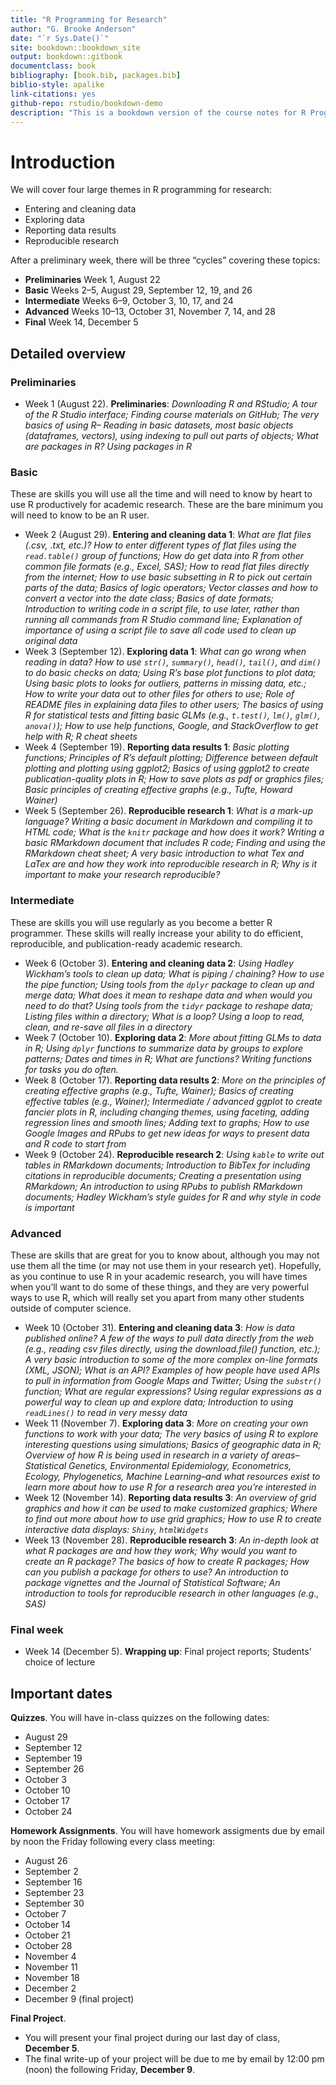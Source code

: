 ```yaml
--- 
title: "R Programming for Research"
author: "G. Brooke Anderson"
date: "`r Sys.Date()`"
site: bookdown::bookdown_site
output: bookdown::gitbook
documentclass: book
bibliography: [book.bib, packages.bib]
biblio-style: apalike
link-citations: yes
github-repo: rstudio/bookdown-demo
description: "This is a bookdown version of the course notes for R Programming for Research."
---
```


# Introduction

We will cover four large themes in R programming for research:

- Entering and cleaning data
- Exploring data
- Reporting data results
- Reproducible research

After a preliminary week, there will be three "cycles" covering these topics:

- **Preliminaries** Week 1, August 22
- **Basic** Weeks 2--5, August 29, September 12, 19, and 26
- **Intermediate** Weeks 6--9, October 3, 10, 17, and 24
- **Advanced** Weeks 10--13, October 31, November 7, 14, and 28
- **Final** Week 14, December 5

## Detailed overview

### Preliminaries 

- Week 1 (August 22). **Preliminaries**: *Downloading R and RStudio; A tour of the
R Studio interface; Finding course materials on GitHub; The very basics of
using R-- Reading in basic datasets, most basic objects (dataframes,
vectors), using indexing to pull out parts of objects; What are packages in R? Using packages in R*

### Basic 

These are skills you will use all the time and will need to know by heart to
use R productively for academic research. These are the bare minimum
you will need to know to be an R user.

- Week 2 (August 29). **Entering and cleaning data 1**: *What are flat files (.csv,
.txt, etc.)? How to enter different types of flat files using the `read.table()`
group of functions; How do get data into R from other common file
formats (e.g., Excel, SAS); How to read flat files directly from the internet; How to use basic subsetting in R to pick out certain parts of the data; Basics of logic operators; Vector classes and how to convert a vector into the date class; Basics of date formats; Introduction to writing code in a script file, to use later,
rather than running all commands from R Studio command line; Explanation of importance of using a script file to save all code used to
clean up original data*
- Week 3 (September 12). **Exploring data 1**: *What can go wrong when reading
in data? How to use `str()`, `summary()`, `head()`, `tail()`, and `dim()` to do basic
checks on data; Using R's base plot functions to plot data; Using basic
plots to looks for outliers, patterns in missing data, etc.; How to write your
data out to other files for others to use; Role of README files in explaining
data files to other users; The basics of using R for statistical tests and
fitting basic GLMs (e.g., `t.test()`, `lm()`, `glm()`, `anova()`); How to use help
functions, Google, and StackOverflow to get help with R; R cheat
sheets*
- Week 4 (September 19). **Reporting data results 1**: *Basic plotting
functions; Principles of R's default plotting; Difference between default
plotting and plotting using ggplot2; Basics of using ggplot2 to create
publication-quality plots in R; How to save plots as pdf or graphics files;
Basic principles of creating effective graphs (e.g., Tufte, Howard Wainer)*
- Week 5 (September 26). **Reproducible research 1**: *What is a mark-up
language? Writing a basic document in Markdown and compiling it to
HTML code; What is the `knitr` package and how does it work? Writing a
basic RMarkdown document that includes R code; Finding and using the
RMarkdown cheat sheet; A very basic introduction to what Tex and LaTex
are and how they work into reproducible research in R; Why is it important
to make your research reproducible?*

### Intermediate

These are skills you will use regularly as you become a better R
programmer. These skills will really increase your ability to do efficient,
reproducible, and publication-ready academic research.

- Week 6 (October 3). **Entering and cleaning data 2**: *Using Hadley Wickham's
tools to clean up data; What is piping / chaining? How to use the pipe function; Using
tools from the `dplyr` package to clean up and merge data; What does it
mean to reshape data and when would you need to do that? Using tools
from the `tidyr` package to reshape data; Listing files within a directory;
What is a loop? Using a loop to read, clean, and re-save all files in a
directory*
- Week 7 (October 10). **Exploring data 2**: *More about fitting GLMs to data in R;
Using `dplyr` functions to summarize data by groups to explore patterns;
Dates and times in R; What are functions? Writing functions for tasks you
do often.*
- Week 8 (October 17). **Reporting data results 2**: *More on the principles of
creating effective graphs (e.g., Tufte, Wainer); Basics of creating effective
tables (e.g., Wainer); Intermediate / advanced ggplot to create fancier
plots in R, including changing themes, using faceting, adding regression
lines and smooth lines; Adding text to graphs; How to use Google Images
and RPubs to get new ideas for ways to present data and R code to start
from*
- Week 9 (October 24). **Reproducible research 2**: *Using `kable` to write out
tables in RMarkdown documents; Introduction to BibTex for including
citations in reproducible documents; Creating a presentation using
RMarkdown; An introduction to using RPubs to publish RMarkdown
documents; Hadley Wickham's style guides for R and why style in code is
important*

### Advanced

These are skills that are great for you to know about, although you may
not use them all the time (or may not use them in your research yet).
Hopefully, as you continue to use R in your academic research, you will
have times when you'll want to do some of these things, and they are very
powerful ways to use R, which will really set you apart from many other
students outside of computer science.

- Week 10 (October 31). **Entering and cleaning data 3**: *How is data
published online? A few of the ways to pull data directly from the web
(e.g., reading csv files directly, using the download.file() function, etc.); A
very basic introduction to some of the more complex on-line formats (XML,
JSON); What is an API? Examples of how people have used APIs to pull in
information from Google Maps and Twitter; Using the `substr()` function; What
are regular expressions? Using regular expressions as a powerful way to
clean up and explore data; Introduction to using `readLines()` to read in
very messy data*
- Week 11 (November 7). **Exploring data 3**: *More on creating your own
functions to work with your data; The very basics of using R to explore
interesting questions using simulations; Basics of geographic data in R;
Overview of how R is being used in research in a variety of areas--
Statistical Genetics, Environmental Epidemiology, Econometrics, Ecology,
Phylogenetics, Machine Learning--and what resources exist to learn more
about how to use R for a research area you're interested in*
- Week 12 (November 14). **Reporting data results 3**: *An overview of grid
graphics and how it can be used to make customized graphics; Where to
find out more about how to use grid graphics; How to use R to create
interactive data displays: `Shiny`, `htmlWidgets`*
- Week 13 (November 28). **Reproducible research 3**: *An in-depth look at what
R packages are and how they work; Why would you want to create an R
package? The basics of how to create R packages; How can you publish a
package for others to use? An introduction to package vignettes and the
Journal of Statistical Software; An introduction to tools for reproducible
research in other languages (e.g., SAS)*

### Final week

- Week 14 (December 5). **Wrapping up**: Final project reports; Students' choice of
lecture

## Important dates 

**Quizzes**. You will have in-class quizzes on the following dates:

- August 29
- September 12
- September 19
- September 26
- October 3
- October 10
- October 17
- October 24

**Homework Assignments**. You will have homework assigments due by email by noon the Friday following every class meeting: 

- August 26
- September 2
- September 16
- September 23
- September 30
- October 7
- October 14
- October 21
- October 28
- November 4
- November 11
- November 18
- December 2
- December 9 (final project)

**Final Project**. 

- You will present your final project during our last day of class, **December 5**. 
- The final write-up of your project will be due to me by email by 12:00 pm (noon) the following Friday, **December 9**.
